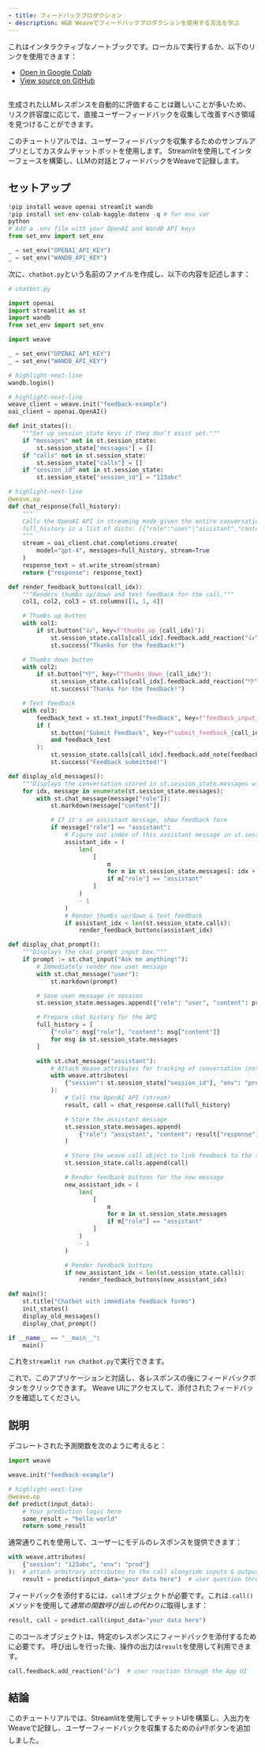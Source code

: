 ```yaml
---
- title: フィードバックプロダクション
- description: W&B Weaveでフィードバックプロダクションを使用する方法を学ぶ
---
```


<Note>
  これはインタラクティブなノートブックです。ローカルで実行するか、以下のリンクを使用できます：

  * [Open in Google Colab](https://colab.research.google.com/github/wandb/weave/blob/master/docs/notebooks/feedback_prod.ipynb)
  * [View source on GitHub](https://github.com/wandb/weave/blob/master/docs/notebooks/feedback_prod.ipynb)
</Note>

##

生成されたLLMレスポンスを自動的に評価することは難しいことが多いため、リスク許容度に応じて、直接ユーザーフィードバックを収集して改善すべき領域を見つけることができます。

このチュートリアルでは、ユーザーフィードバックを収集するためのサンプルアプリとしてカスタムチャットボットを使用します。
Streamlitを使用してインターフェースを構築し、LLMの対話とフィードバックをWeaveで記録します。

## セットアップ

```python
!pip install weave openai streamlit wandb
!pip install set-env-colab-kaggle-dotenv -q # for env var
python
# Add a .env file with your OpenAI and WandB API keys
from set_env import set_env

_ = set_env("OPENAI_API_KEY")
_ = set_env("WANDB_API_KEY")
```

次に、`chatbot.py`という名前のファイルを作成し、以下の内容を記述します：

```python
# chatbot.py

import openai
import streamlit as st
import wandb
from set_env import set_env

import weave

_ = set_env("OPENAI_API_KEY")
_ = set_env("WANDB_API_KEY")

# highlight-next-line
wandb.login()

# highlight-next-line
weave_client = weave.init("feedback-example")
oai_client = openai.OpenAI()

def init_states():
    """Set up session_state keys if they don't exist yet."""
    if "messages" not in st.session_state:
        st.session_state["messages"] = []
    if "calls" not in st.session_state:
        st.session_state["calls"] = []
    if "session_id" not in st.session_state:
        st.session_state["session_id"] = "123abc"

# highlight-next-line
@weave.op
def chat_response(full_history):
    """
    Calls the OpenAI API in streaming mode given the entire conversation history so far.
    full_history is a list of dicts: [{"role":"user"|"assistant","content":...}, ...]
    """
    stream = oai_client.chat.completions.create(
        model="gpt-4", messages=full_history, stream=True
    )
    response_text = st.write_stream(stream)
    return {"response": response_text}

def render_feedback_buttons(call_idx):
    """Renders thumbs up/down and text feedback for the call."""
    col1, col2, col3 = st.columns([1, 1, 4])

    # Thumbs up button
    with col1:
        if st.button("👍", key=f"thumbs_up_{call_idx}"):
            st.session_state.calls[call_idx].feedback.add_reaction("👍")
            st.success("Thanks for the feedback!")

    # Thumbs down button
    with col2:
        if st.button("👎", key=f"thumbs_down_{call_idx}"):
            st.session_state.calls[call_idx].feedback.add_reaction("👎")
            st.success("Thanks for the feedback!")

    # Text feedback
    with col3:
        feedback_text = st.text_input("Feedback", key=f"feedback_input_{call_idx}")
        if (
            st.button("Submit Feedback", key=f"submit_feedback_{call_idx}")
            and feedback_text
        ):
            st.session_state.calls[call_idx].feedback.add_note(feedback_text)
            st.success("Feedback submitted!")

def display_old_messages():
    """Displays the conversation stored in st.session_state.messages with feedback buttons"""
    for idx, message in enumerate(st.session_state.messages):
        with st.chat_message(message["role"]):
            st.markdown(message["content"])

            # If it's an assistant message, show feedback form
            if message["role"] == "assistant":
                # Figure out index of this assistant message in st.session_state.calls
                assistant_idx = (
                    len(
                        [
                            m
                            for m in st.session_state.messages[: idx + 1]
                            if m["role"] == "assistant"
                        ]
                    )
                    - 1
                )
                # Render thumbs up/down & text feedback
                if assistant_idx < len(st.session_state.calls):
                    render_feedback_buttons(assistant_idx)

def display_chat_prompt():
    """Displays the chat prompt input box."""
    if prompt := st.chat_input("Ask me anything!"):
        # Immediately render new user message
        with st.chat_message("user"):
            st.markdown(prompt)

        # Save user message in session
        st.session_state.messages.append({"role": "user", "content": prompt})

        # Prepare chat history for the API
        full_history = [
            {"role": msg["role"], "content": msg["content"]}
            for msg in st.session_state.messages
        ]

        with st.chat_message("assistant"):
            # Attach Weave attributes for tracking of conversation instances
            with weave.attributes(
                {"session": st.session_state["session_id"], "env": "prod"}
            ):
                # Call the OpenAI API (stream)
                result, call = chat_response.call(full_history)

                # Store the assistant message
                st.session_state.messages.append(
                    {"role": "assistant", "content": result["response"]}
                )

                # Store the weave call object to link feedback to the specific response
                st.session_state.calls.append(call)

                # Render feedback buttons for the new message
                new_assistant_idx = (
                    len(
                        [
                            m
                            for m in st.session_state.messages
                            if m["role"] == "assistant"
                        ]
                    )
                    - 1
                )

                # Render feedback buttons
                if new_assistant_idx < len(st.session_state.calls):
                    render_feedback_buttons(new_assistant_idx)

def main():
    st.title("Chatbot with immediate feedback forms")
    init_states()
    display_old_messages()
    display_chat_prompt()

if __name__ == "__main__":
    main()
```

これを`streamlit run chatbot.py`で実行できます。

これで、このアプリケーションと対話し、各レスポンスの後にフィードバックボタンをクリックできます。
Weave UIにアクセスして、添付されたフィードバックを確認してください。

## 説明

デコレートされた予測関数を次のように考えると：

```python
import weave

weave.init("feedback-example")

# highlight-next-line
@weave.op
def predict(input_data):
    # Your prediction logic here
    some_result = "hello world"
    return some_result
```

通常通りこれを使用して、ユーザーにモデルのレスポンスを提供できます：

```python
with weave.attributes(
    {"session": "123abc", "env": "prod"}
):  # attach arbitrary attributes to the call alongside inputs & outputs
    result = predict(input_data="your data here")  # user question through the App UI
```

フィードバックを添付するには、`call`オブジェクトが必要です。これは`.call()`メソッドを使用して*通常の関数呼び出しの代わりに*取得します：

```python
result, call = predict.call(input_data="your data here")
```

このコールオブジェクトは、特定のレスポンスにフィードバックを添付するために必要です。
呼び出しを行った後、操作の出力は`result`を使用して利用できます。

```python
call.feedback.add_reaction("👍")  # user reaction through the App UI
```

## 結論

このチュートリアルでは、Streamlitを使用してチャットUIを構築し、入出力をWeaveで記録し、ユーザーフィードバックを収集するための👍👎ボタンを追加しました。
